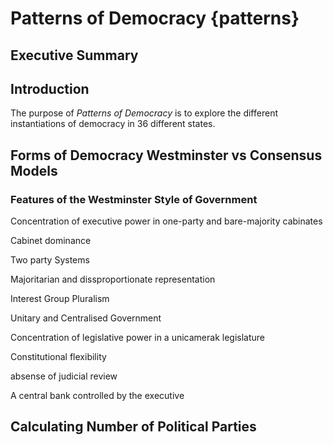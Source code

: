 # Patterns of Democracy {patterns}

## Executive Summary

## Introduction
The purpose of _Patterns of Democracy_ is to explore the different instantiations of democracy in 36 different states.

## Forms of Democracy Westminster vs Consensus Models

### Features of the Westminster Style of Government

Concentration of executive power in one-party and bare-majority cabinates

Cabinet dominance

Two party Systems

Majoritarian and dissproportionate representation

Interest Group Pluralism

Unitary and Centralised Government

Concentration of legislative power in a unicamerak legislature

Constitutional flexibility

absense of judicial review

A central bank controlled by the executive

## Calculating Number of Political Parties
